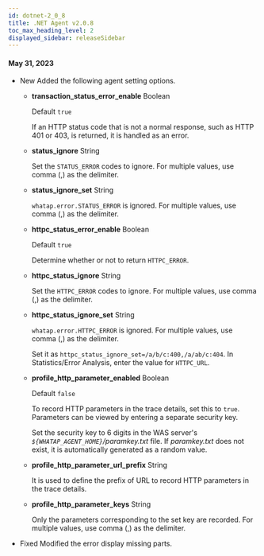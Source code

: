 ```yaml
---
id: dotnet-2_0_8
title: .NET Agent v2.0.8
toc_max_heading_level: 2
displayed_sidebar: releaseSidebar
---
```


#### May 31, 2023

- <Status>New</Status> Added the following agent setting options.

  - **transaction_status_error_enable** <span class='type'>Boolean</span>

    Default `true`

    If an HTTP status code that is not a normal response, such as HTTP 401 or 403, is returned, it is handled as an error.

  - **status_ignore** <span class='type'>String</span>

    Set the `STATUS_ERROR` codes to ignore. For multiple values, use comma (,) as the delimiter.

  - **status_ignore_set** <span class='type'>String</span>

    `whatap.error.STATUS_ERROR` is ignored. For multiple values, use comma (,) as the delimiter.

  - **httpc_status_error_enable** <span class='type'>Boolean</span>

    Default `true`

    Determine whether or not to return `HTTPC_ERROR`.

  - **httpc_status_ignore** <span class='type'>String</span>

    Set the `HTTPC_ERROR` codes to ignore. For multiple values, use comma (,) as the delimiter.

  - **httpc_status_ignore_set** <span class='type'>String</span>

    `whatap.error.HTTPC_ERROR` is ignored. For multiple values, use comma (,) as the delimiter.

    Set it as `httpc_status_ignore_set=/a/b/c:400,/a/ab/c:404`. In Statistics/Error Analysis, enter the value for `HTTPC_URL`.

  - **profile_http_parameter_enabled** <span class='type'>Boolean</span>

    Default `false`

    To record HTTP parameters in the trace details, set this to `true`. Parameters can be viewed by entering a separate security key.   

    Set the security key to 6 digits in the WAS server's _`${WHATAP_AGENT_HOME}`/paramkey.txt_ file. If *paramkey.txt* does not exist, it is automatically generated as a random value.

  - **profile_http_parameter_url_prefix** <span class='type'>String</span>

    It is used to define the prefix of URL to record HTTP parameters in the trace details.

  - **profile_http_parameter_keys** <span class='type'>String</span>

    Only the parameters corresponding to the set key are recorded. For multiple values, use comma (,) as the delimiter.

- <Status>Fixed</Status> Modified the error display missing parts.
